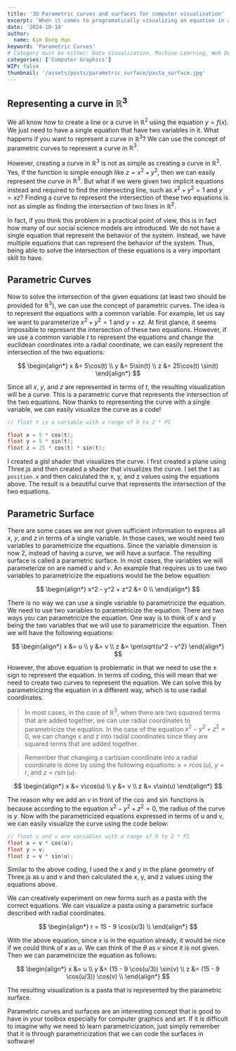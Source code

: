 ```yaml
---
title: '3D Parametric curves and surfaces for computer visualization'
excerpt: 'When it comes to programatically visualizing an equation in a 3D space, the ability to decompose the equation into parametric equations is key. Based on how we parametricize the equation, we can have a curve or either a surface. The resulting curves or surfaces are called parametric curves or surfaces.'
date: '2024-10-18'
author:
  name: Kim Dong Hun
keyword: 'Parametric Curves'
# Category must be either: Data Visualization, Machine Learning, Web Development, Product Design, Computer Graphics, Other
categories: ['Computer Graphics']
WIP: false
thumbnail: '/assets/posts/parametric_surface/pasta_surface.jpg'
---
```


## Representing a curve in $\mathbb{R}^3$

We all know how to create a line or a curve in $\mathbb{R}^2$ using the equation $y = f(x)$. We just need to have a single equation that have two variables in it. What happens if you want to represent a curve in $\mathbb{R}^3$? We can use the concept of parametric curves to represent a curve in $\mathbb{R}^3$.

However, creating a curve in $\mathbb{R}^3$ is not as simple as creating a curve in $\mathbb{R}^2$. Yes, if the function is simple enough like $z = x^2 + y^2$, then we can easily represent the curve in $\mathbb{R}^3$. But what if we were given two implicit equations instead and required to find the intersecting line, such as $x^2 + y^2 = 1$ and $y=xz$? Finding a curve to represent the intersection of these two equations is not as simple as finding the intersection of two lines in $\mathbb{R}^2$.

In fact, if you think this problem in a practical point of view, this is in fact how many of our social science models are introduced. We do not have a single equation that represent the behavior of the system. Instead, we have multiple equations that can represent the behavior of the system. Thus, being able to solve the intersection of these equations is a very important skill to have.

## Parametric Curves

Now to solve the intersection of the given equations (at least two should be provided for $\mathbb{R}^3$), we can use the concept of parametric curves. The idea is to represent the equations with a common variable. For example, let us say we want to parameterize $x^2 + y^2 = 1$ and $y=xz$. At first glance, it seems impossible to represent the intersection of these two equations. However, if we use a common variable $t$ to represent the equations and change the euclidean coordinates into a radial coordinate, we can easily represent the intersection of the two equations.

$$
\begin{align*}
x &= 5\cos(t) \\
y &= 5\sin(t) \\
z &= 25\cos(t) \sin(t)
\end{align*}
$$ 

Since all $x$, $y$, and $z$ are represented in terms of $t$, the resulting visualization will be a curve. This is a parametric curve that represents the intersection of the two equations. Now thanks to representing the curve with a single variable, we can easily visualize the curve as a code!

```c++
// float t is a variable with a range of 0 to 2 * PI

float x = 5 * cos(t);
float y = 5 * sin(t);
float z = 25 * cos(t) * sin(t);
```

I created a glsl shader that visualizes the curve. I first created a plane using Three.js and then created a shader that visualizes the curve. I set the t as `position.x` and then calculated the x, y, and z values using the equations above. The result is a beautiful curve that represents the intersection of the two equations.

<ParametricSurface1 />

## Parametric Surface

There are some cases we are not given sufficient information to express all $x$, $y$, and $z$ in terms of a single variable. In those cases, we would need two variables to parametricize the equations. Since the variable dimension is now 2, instead of having a curve, we will have a surface. The resulting surface is called a parametric surface. In most cases, the variables we will parameterize on are named $u$ and $v$. An example that requires us to use two variables to parametricize the equations would be the below equation:

$$
\begin{align*}
x^2 - y^2 + z^2 &= 0 \\
\end{align*}
$$

There is no way we can use a single variable to parametricize the equation. We need to use two variables to parametricize the equation. There are two ways you can parametricize the equation. One way is to think of x and y being the two variables that we will use to parametricize the equation. Then we will have the following equations:

$$
\begin{align*}
x &= u \\
y &= v \\
z &= \pm\sqrt{u^2 - v^2}
\end{align*}
$$

However, the above equation is problematic in that we need to use the $\pm$ sign to represent the equation. In terms of coding, this will mean that we need to create two curves to represent the equation. We can solve this by parametricizing the equation in a different way, which is to use radial coordinates.

> In most cases, in the case of $\mathbb{R}^3$, when there are two squared terms that are added together, we can use radial coordinates to parametricize the equation. In the case of the equation $x^2 - y^2 + z^2 = 0$, we can change x and z into radial coordinates since they are squared terms that are added together.

> Remember that changing a cartisian coordinate into a radial coordinate is done by using the following equations: $x = r\cos(u)$, $y = r$, and $z = r\sin(u)$.

$$
\begin{align*}
x &= v\cos(u) \\
y &= v \\
z &= v\sin(u)
\end{align*}
$$

The reason why we add an v in front of the $\cos$ and $\sin$ functions is because according to the equation $x^2 - y^2 + z^2 = 0$, the radius of the curve is $y$. Now with the parametricized equations expressed in terms of u and v, we can easily visualize the curve using the code below:

```c++
// float u and v are variables with a range of 0 to 2 * PI
float x = v * cos(u);
float y = v;
float z = v * sin(u);
```

<ParametricSurface2 />

Similar to the above coding, I used the x and y in the plane geometry of Three.js as u and v and then calculated the x, y, and z values using the equations above.

We can creatively experiment on new forms such as a pasta with the correct equations. We can visualize a pasta using a parametric surface described with radial coordinates. 

$$
\begin{align*}
r = 15 - 9 \cos(x/3) \\
\end{align*}
$$

With the above equation, since $x$ is in the equation already, it would be nice if we could think of $x$ as $u$. We can think of the $\theta$ as $v$ since it is not given. Then we can parametricize the equation as follows:

$$
\begin{align*}
x &= u \\
y &= (15 - 9 \cos(u/3)) \sin(v) \\
z &= (15 - 9 \cos(u/3)) \cos(v) \\
\end{align*}
$$

The resulting visualization is a pasta that is represented by the parametric surface.

<ParametricSurface3 />



Parametric curves and surfaces are an interesting concept that is good to have in your toolbox especially for computer graphics and art. If it is difficult to imagine why we need to learn parametricization, just simply remember that it is through parametricization that we can code the surfaces in software!
